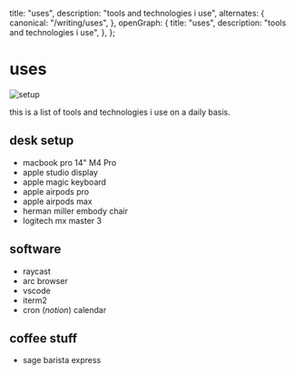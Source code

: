 
  title: "uses",
  description: "tools and technologies i use",
  alternates: {
    canonical: "/writing/uses",
  },
  openGraph: {
    title: "uses",
    description: "tools and technologies i use",
  },
};

# uses

<ViewCounter slug="uses" />

<div className="flex justify-center">
  <Image src={setup} alt="setup" className="rounded-xl" height={200} />
</div>

this is a list of tools and technologies i use on a daily basis.

## desk setup

- macbook pro 14" M4 Pro
- apple studio display
- apple magic keyboard
- apple airpods pro
- apple airpods max
- herman miller embody chair
- logitech mx master 3

## software

- raycast
- arc browser
- vscode
- iterm2
- cron (_notion_) calendar

## coffee stuff

- sage barista express
